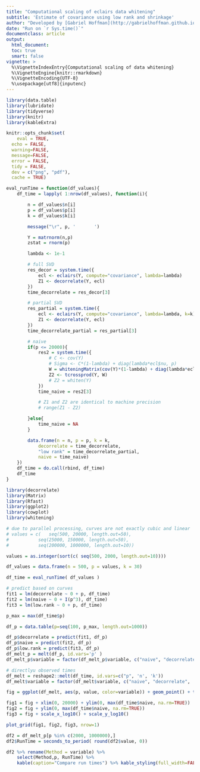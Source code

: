 ```yaml
---
title: "Computational scaling of eclairs data whitening"
subtitle: 'Estimate of covariance using low rank and shrinkage'
author: "Developed by [Gabriel Hoffman](http://gabrielhoffman.github.io/)"
date: "Run on `r Sys.time()`"
documentclass: article
output: 
  html_document:
  toc: true
  smart: false
vignette: >
  %\VignetteIndexEntry{Computational scaling of data whitening}
  %\VignetteEngine{knitr::rmarkdown}
  %\VignetteEncoding{UTF-8}
  %\usepackage[utf8]{inputenc}
---
```




<!--- 

cd /hpc/users/hoffmg01/build2/decorrelate/vignettes
ml git pandoc

R
system("git pull")
rmarkdown::render("computational_scaling.Rmd");



system('cp /hpc/users/hoffmg01/build2/decorrelate/vignettes/computational_scaling.html ~/www/software/decorrelate/')

https://hoffmg01.u.hpc.mssm.edu/software/decorrelate/computational_scaling.html

--->



```r
library(data.table)
library(lubridate)
library(tidyverse)
library(knitr)
library(kableExtra)

knitr::opts_chunk$set(
	eval = TRUE,
  echo = FALSE,
  warning=FALSE,
  message=FALSE,
  error = FALSE,
  tidy = FALSE,
  dev = c("png", "pdf"),
  cache = TRUE)
```

```r
eval_runTime = function(df_values){
	df_time = lapply( 1:nrow(df_values), function(i){

		n = df_values$n[i]
		p = df_values$p[i]
		k = df_values$k[i]

		message("\r", p, '       ')

		Y = matrnorm(n,p)
		zstat = rnorm(p)

		lambda <- 1e-1

		# full SVD
		res_decor = system.time({
			ecl <- eclairs(Y, compute="covariance", lambda=lambda)
			Z1 <- decorrelate(Y, ecl)
		})
		time_decorrelate = res_decor[3]

		# partial SVD
		res_partial = system.time({
			ecl <- eclairs(Y, compute="covariance", lambda=lambda, k=k)
			Z1 <- decorrelate(Y, ecl)
		})
		time_decorrelate_partial = res_partial[3]

		# naive
		if(p <= 20000){
			res2 = system.time({
				# C <- cov(Y) 
				# Sigma <- C*(1-lambda) + diag(lambda*ecl$nu, p)
				W = whiteningMatrix(cov(Y)*(1-lambda) + diag(lambda*ecl$nu, p), method="ZCA")
				Z2 <- tcrossprod(Y, W)
				# Z2 = whiten(Y)
			})
			time_naive = res2[3]

			# Z1 and Z2 are identical to machine precision
			# range(Z1 - Z2)

		}else{
			time_naive = NA
		}

		data.frame(n = n, p = p, k = k, 
			decorrelate = time_decorrelate, 
			"low rank" = time_decorrelate_partial,
			naive = time_naive)
	})
	df_time = do.call(rbind, df_time)
	df_time
}
```

```r
library(decorrelate)
library(Matrix)
library(Rfast)
library(ggplot2)
library(cowplot)
library(whitening)

# due to parallel processing, curves are not exactly cubic and linear
# values = c(	seq(500, 20000, length.out=50), 
# 			seq(25000, 150000, length.out=50),
# 			seq(200000, 1000000, length.out=10))

values = as.integer(sort(c(	seq(500, 2000, length.out=10))))

df_values = data.frame(n = 500, p = values, k = 30)

df_time = eval_runTime( df_values )

```

```r
# predict based on curves
fit1 = lm(decorrelate ~ 0 + p, df_time)
fit2 = lm(naive ~ 0 + I(p^3), df_time)
fit3 = lm(low.rank ~ 0 + p, df_time)

p_max = max(df_time$p)

df_p = data.table(p=seq(100, p_max, length.out=1000))

df_p$decorrelate = predict(fit1, df_p)
df_p$naive = predict(fit2, df_p)
df_p$low.rank = predict(fit3, df_p)
df_melt_p = melt(df_p, id.vars='p' )
df_melt_p$variable = factor(df_melt_p$variable, c("naive", "decorrelate", 'low.rank'))

# directlyu observed times
df_melt = reshape2::melt(df_time, id.vars=c("p", 'n', 'k'))
df_melt$variable = factor(df_melt$variable, c("naive", "decorrelate", 'low.rank'))
```


```r
fig = ggplot(df_melt, aes(p, value, color=variable)) + geom_point() + theme_bw(16) + theme(aspect.ratio=1, plot.title = element_text(hjust = 0.5), legend.position="bottom") + xlab("Number of features") + ylab("Time in seconds") + geom_line(data=df_melt_p, aes(p, value, color=variable)) + scale_color_manual(name="Method", values = c("red", "blue", "green")) 

fig1 = fig + xlim(0, 20000) + ylim(0, max(df_time$naive, na.rm=TRUE))
fig2 = fig + ylim(0, max(df_time$naive, na.rm=TRUE))
fig3 = fig + scale_x_log10() + scale_y_log10()

plot_grid(fig1, fig2, fig3, nrow=1)
```


<!-- Run time at r max(values) features: -->

```r
df2 = df_melt_p[p %in% c(2000, 1000000),]
df2$RunTime = seconds_to_period( round(df2$value, 0))

df2 %>% rename(Method = variable) %>% 
	select(Method,p, RunTime) %>% 
	kable(caption="Compare run times") %>% kable_styling(full_width=FALSE) 
```

<!-- 
This is a speed up of r format(max(df2$value) / min(df2$value), big.mark=',')

-->






























